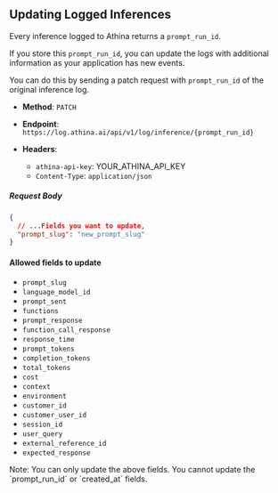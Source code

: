 
## Updating Logged Inferences

Every inference logged to Athina returns a `prompt_run_id`.

If you store this `prompt_run_id`, you can update the logs with additional information as your application has new events.

You can do this by sending a patch request with `prompt_run_id` of the original inference log.

- **Method**: `PATCH`

- **Endpoint**: `https://log.athina.ai/api/v1/log/inference/{prompt_run_id}`

- **Headers**:
  - `athina-api-key`: YOUR_ATHINA_API_KEY
  - `Content-Type`: `application/json`

##### Request Body

```json
{
  // ...Fields you want to update,
  "prompt_slug": "new_prompt_slug"
}
```

#### Allowed fields to update

- `prompt_slug`
- `language_model_id`
- `prompt_sent`
- `functions`
- `prompt_response`
- `function_call_response`
- `response_time`
- `prompt_tokens`
- `completion_tokens`
- `total_tokens`
- `cost`
- `context`
- `environment`
- `customer_id`
- `customer_user_id`
- `session_id`
- `user_query`
- `external_reference_id`
- `expected_response`

<Callout>
  Note: You can only update the above fields. You cannot update the
  `prompt_run_id` or `created_at` fields.
</Callout>
